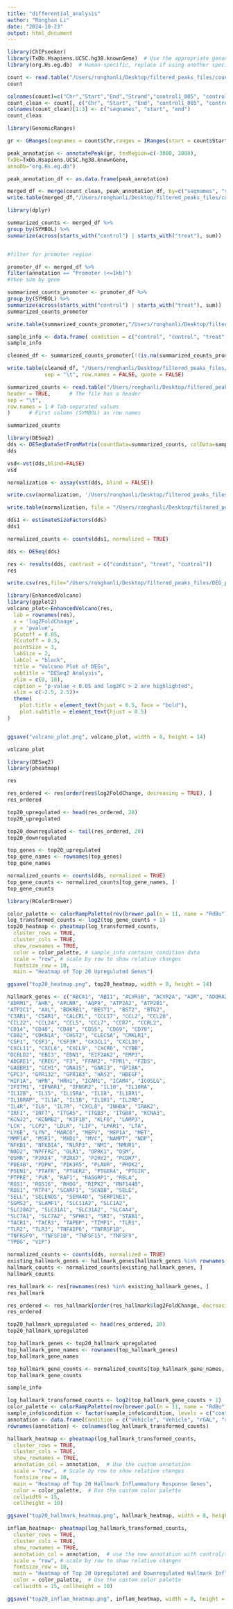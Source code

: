 ```yaml
---
title: "differential_analysis"
author: "Ronghan Li"
date: "2024-10-23"
output: html_document
---
```

```r
library(ChIPseeker)
library(TxDb.Hsapiens.UCSC.hg38.knownGene)  # Use the appropriate genome annotation for your species
library(org.Hs.eg.db)  # Human-specific, replace if using another species
```

```r
count <- read.table("/Users/ronghanli/Desktop/filtered_peaks_files/countmatrix.tsv", header=TRUE, row.names=1)
count
```
```r
colnames(count)=c("Chr","Start","End","Strand","control1_005", "control2_007", "treat1_002", "treat2_004")
count_clean <- count[, c("Chr", "Start", "End", "control1_005", "control2_007", "treat1_002", "treat2_004")]
colnames(count_clean)[1:3] <- c("seqnames", "start", "end")
count_clean
```
```r
library(GenomicRanges)
```

```r
gr <- GRanges(seqnames = count$Chr,ranges = IRanges(start = count$Start, end = count$End))

peak_annotation <- annotatePeak(gr, tssRegion=c(-3000, 3000),
TxDb=TxDb.Hsapiens.UCSC.hg38.knownGene,
annoDb="org.Hs.eg.db")

peak_annotation_df <- as.data.frame(peak_annotation)
```
```r
merged_df <- merge(count_clean, peak_annotation_df, by=c("seqnames", "start", "end"))
write.table(merged_df,"/Users/ronghanli/Desktop/filtered_peaks_files/countmatrix_cleaned.tsv",sep = "\t", row.names = FALSE, quote = FALSE)
```


```r
library(dplyr)
```

```r
summarized_counts <- merged_df %>%
group_by(SYMBOL) %>%
summarize(across(starts_with("control") | starts_with("treat"), sum))
```

```r

```

```r
#filter for promoter region

promoter_df <- merged_df %>%
filter(annotation == "Promoter (<=1kb)")
#then sum by gene

summarized_counts_promoter <- promoter_df %>%
group_by(SYMBOL) %>%
summarize(across(starts_with("control") | starts_with("treat"), sum))
summarized_counts_promoter
```


```r
write.table(summarized_counts_promoter,"/Users/ronghanli/Desktop/filtered_peaks_files/summarized_counts_promoter.tsv",sep = "\t", row.names = FALSE, quote = FALSE)
```

```r
sample_info <- data.frame( condition = c("control", "control", "treat", "treat"), row.names = c("control1_005", "control2_007", "treat1_002", "treat2_004"))
sample_info
```

```r
cleaned_df <- summarized_counts_promoter[!(is.na(summarized_counts_promoter$SYMBOL) | summarized_counts_promoter$SYMBOL == ""), ]

write.table(cleaned_df, "/Users/ronghanli/Desktop/filtered_peaks_files/summarized_counts_promoter.tsv", 
            sep = "\t", row.names = FALSE, quote = FALSE)
```


```r
summarized_counts <- read.table("/Users/ronghanli/Desktop/filtered_peaks_files/summarized_counts_promoter.tsv",
header = TRUE,      # The file has a header
sep = "\t",
row.names = 1 # Tab-separated values
)      # First column (SYMBOL) as row names

summarized_counts
```
```r
library(DESeq2)
dds <- DESeqDataSetFromMatrix(countData=summarized_counts, colData=sample_info, design=~condition)
dds
```

```r
vsd<-vst(dds,blind=FALSE)
vsd
```
```r
normalization <- assay(vst(dds, blind = FALSE))
```

```r
write.csv(normalization, '/Users/ronghanli/Desktop/filtered_peaks_files/norm_matrix_promoter.csv')
```

```r
write.table(normalization, file = "/Users/ronghanli/Desktop/filtered_peaks_files/norm_matrix_promoter.txt", sep = "\t", row.names = TRUE, quote = FALSE)
```

```r
dds1 <- estimateSizeFactors(dds)
dds1
```
```r
normalized_counts <- counts(dds1, normalized = TRUE)
```

```r
dds <- DESeq(dds)
```


```r
res <- results(dds, contrast = c("condition", "treat", "control"))
res
```
```r
write.csv(res,file="/Users/ronghanli/Desktop/filtered_peaks_files/DEG_promoter.csv")
```

```r
library(EnhancedVolcano)
library(ggplot2)
volcano_plot<-EnhancedVolcano(res,
  lab = rownames(res),
  x = 'log2FoldChange',
  y = 'pvalue',
  pCutoff = 0.05,
  FCcutoff = 0.5,
  pointSize = 3,
  labSize = 2,
  labCol = "black",
  title = "Volcano Plot of DEGs",
  subtitle = "DESeq2 Analysis",
  ylim = c(0, 10),
  caption = "p-value < 0.05 and log2FC > 2 are highlighted",
  xlim = c(-2.5, 2.5))+
  theme(
    plot.title = element_text(hjust = 0.5, face = "bold"),
    plot.subtitle = element_text(hjust = 0.5)
)


ggsave("volcano_plot.png", volcano_plot, width = 8, height = 14)
```





```r
volcano_plot
```


```r
library(DESeq2)
library(pheatmap)
```

```r
res
```

```r
res_ordered <- res[order(res$log2FoldChange, decreasing = TRUE), ]
res_ordered
```
```r
top20_upregulated <- head(res_ordered, 20)
top20_upregulated
```
```r
top20_downregulated <- tail(res_ordered, 20)
top20_downregulated
```

```r
top_genes <- top20_upregulated
top_gene_names <- rownames(top_genes)
top_gene_names
```

```r
normalized_counts <- counts(dds, normalized = TRUE)
top_gene_counts <- normalized_counts[top_gene_names, ]
top_gene_counts
```

```r
library(RColorBrewer)

color_palette <- colorRampPalette(rev(brewer.pal(n = 11, name = "RdBu")))(100)
log_transformed_counts <- log2(top_gene_counts + 1)
top20_heatmap <- pheatmap(log_transformed_counts,
  cluster_rows = TRUE,
  cluster_cols = TRUE,
  show_rownames = TRUE,
  color = color_palette, # sample_info contains condition data
  scale = "row", # scale by row to show relative changes
  fontsize_row = 10,
  main = "Heatmap of Top 20 Upregulated Genes")

ggsave("top20_heatmap.png", top20_heatmap, width = 8, height = 14)
```

```r
hallmark_genes <- c("ABCA1", "ABI1", "ACVR1B", "ACVR2A", "ADM", "ADORA2B",
"ADRM1", "AHR", "APLNR", "AQP9", "ATP2A2", "ATP2B1",
"ATP2C1", "AXL", "BDKRB1", "BEST1", "BST2", "BTG2",
"C3AR1", "C5AR1", "CALCRL", "CCL17", "CCL2", "CCL20",
"CCL22", "CCL24", "CCL5", "CCL7", "CCR7", "CCRL2",
"CD14", "CD40", "CD48", "CD55", "CD69", "CD70",
"CD82", "CDKN1A", "CHST2", "CLEC5A", "CMKLR1",
"CSF1", "CSF3", "CSF3R", "CX3CL1", "CXCL10",
"CXCL11", "CXCL6", "CXCL9", "CXCR6", "CYBB",
"DCBLD2", "EBI3", "EDN1", "EIF2AK2", "EMP3",
"ADGRE1", "EREG", "F3", "FFAR2", "FPR1", "FZD5",
"GABBR1", "GCH1", "GNA15", "GNAI3", "GP1BA",
"GPC3", "GPR132", "GPR183", "HAS2", "HBEGF",
"HIF1A", "HPN", "HRH1", "ICAM1", "ICAM4", "ICOSLG",
"IFITM1", "IFNAR1", "IFNGR2", "IL10", "IL10RA",
"IL12B", "IL15", "IL15RA", "IL18", "IL18R1",
"IL18RAP", "IL1A", "IL1B", "IL1R1", "IL2RB",
"IL4R", "IL6", "IL7R", "CXCL8", "INHBA", "IRAK2",
"IRF1", "IRF7", "ITGA5", "ITGB3", "ITGB8", "KCNA3",
"KCNJ2", "KCNMB2", "KIF1B", "KLF6", "LAMP3",
"LCK", "LCP2", "LDLR", "LIF", "LPAR1", "LTA",
"LY6E", "LYN", "MARCO", "MEFV", "MEP1A", "MET",
"MMP14", "MSR1", "MXD1", "MYC", "NAMPT", "NDP",
"NFKB1", "NFKBIA", "NLRP3", "NMI", "NMUR1",
"NOD2", "NPFFR2", "OLR1", "OPRK1", "OSM",
"OSMR", "P2RX4", "P2RX7", "P2RY2", "PCDH7",
"PDE4B", "PDPN", "PIK3R5", "PLAUR", "PROK2",
"PSEN1", "PTAFR", "PTGER2", "PTGER4", "PTGIR",
"PTPRE", "PVR", "RAF1", "RASGRP1", "RELA",
"RGS1", "RGS16", "RHOG", "RIPK2", "RNF144B",
"ROS1", "RTP4", "SCARF1", "SCN1B", "SELE",
"SELL", "SELENOS", "SEMA4D", "SERPINE1",
"SGMS2", "SLAMF1", "SLC11A2", "SLC1A2",
"SLC28A2", "SLC31A1", "SLC31A2", "SLC4A4",
"SLC7A1", "SLC7A2", "SPHK1", "SRI", "STAB1",
"TACR1", "TACR3", "TAPBP", "TIMP1", "TLR1",
"TLR2", "TLR3", "TNFAIP6", "TNFRSF1B",
"TNFRSF9", "TNFSF10", "TNFSF15", "TNFSF9",
"TPBG", "VIP")
```

```r
normalized_counts <- counts(dds, normalized = TRUE)
existing_hallmark_genes <- hallmark_genes[hallmark_genes %in% rownames(normalized_counts)]
hallmark_counts <- normalized_counts[existing_hallmark_genes, ]
hallmark_counts
```

```r
res_hallmark <- res[rownames(res) %in% existing_hallmark_genes, ]
res_hallmark
```
```r
res_ordered <- res_hallmark[order(res_hallmark$log2FoldChange, decreasing = TRUE), ]
res_ordered
```

```r
top20_hallmark_upregulated <- head(res_ordered, 20)
top20_hallmark_upregulated
```
```r
top_hallmark_genes <- top20_hallmark_upregulated
top_hallmark_gene_names <- rownames(top_hallmark_genes)
top_hallmark_gene_names
```

```r
top_hallmark_gene_counts <- normalized_counts[top_hallmark_gene_names, ]
top_hallmark_gene_counts
```
```r
sample_info
```

```r
log_hallmark_transformed_counts <- log2(top_hallmark_gene_counts + 1)
color_palette <- colorRampPalette(rev(brewer.pal(n = 11, name = "RdBu")))(100)
sample_info$condition <- factor(sample_info$condition, levels = c("control1_005_final.bam", "control2_007_final.bam", "treat1_002_final.bam", "treat2_004_final.bam"))
annotation <- data.frame(Condition = c("Vehicle", "Vehicle", "rGAL", "rGAL"))
rownames(annotation) <- colnames(log_hallmark_transformed_counts)

hallmark_heatmap <- pheatmap(log_hallmark_transformed_counts,
  cluster_rows = TRUE,
  cluster_cols = TRUE,
  show_rownames = TRUE,
  annotation_col = annotation,  # Use the custom annotation
  scale = "row",  # Scale by row to show relative changes
  fontsize_row = 10,
  main = "Heatmap of Top 20 Hallmark Inflammatory Response Genes",
  color = color_palette,  # Use the custom color palette
  cellwidth = 15,
  cellheight = 10)  

ggsave("top20_hallmark_heatmap.png", hallmark_heatmap, width = 8, height = 14)
```

```r
inflam_heatmap<- pheatmap(log_hallmark_transformed_counts,
  cluster_rows = TRUE,
  cluster_cols = TRUE,
  show_rownames = TRUE,
  annotation_col = annotation,  # use the new annotation with control/treatment
  scale = "row", # scale by row to show relative changes
  fontsize_row = 10,
  main = "Heatmap of Top 20 Upregulated and Downregulated Hallmark Inflammatory Response Genes",
  color = color_palette,  # Use the custom color palette
  cellwidth = 15, cellheight = 10)

ggsave("top20_inflam_heatmap.png", inflam_heatmap, width = 8, height = 14)
```


